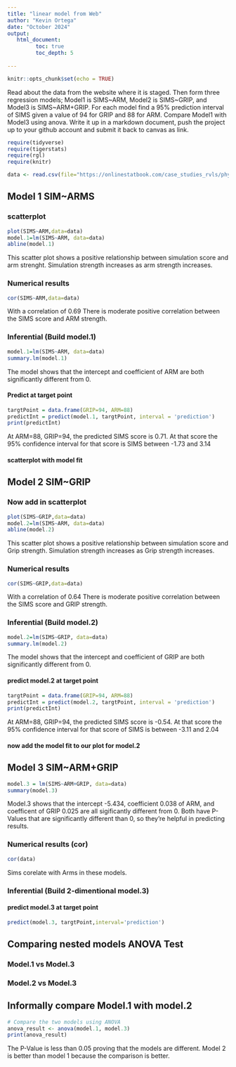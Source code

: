 ```yaml
---
title: "linear model from Web"
author: "Kevin Ortega"
date: "October 2024"
output:
   html_document:
         toc: true
         toc_depth: 5
        
---
```


```r
knitr::opts_chunk$set(echo = TRUE)
```

Read about the data from the website where it is staged.  Then form three regression models; Model1 is SIMS~ARM, Model2 is SIMS~GRIP, and Model3 is SIMS~ARM+GRIP. For each model find a 95% prediction interval of SIMS given a value of 94  for GRIP and 88 for ARM. Compare Model1 with Model3 using anova. Write it up in a markdown document, push the project up to your github account and submit it back to canvas as link. 

 


```r
require(tidyverse)
require(tigerstats)
require(rgl)
require(knitr)

```

```r
data <- read.csv(file="https://onlinestatbook.com/case_studies_rvls/physical_strength/data.txt",sep="",header=TRUE)  

```

## Model 1 SIM~ARMS

### scatterplot

```r
plot(SIMS~ARM,data=data)
model.1=lm(SIMS~ARM, data=data)
abline(model.1)
```

This scatter plot shows a positive relationship between simulation score and arm strenght. Simulation strength increases as arm strength increases.

### Numerical results

```r
cor(SIMS~ARM,data=data)
```
With a correlation of 0.69 There is moderate positive correlation between the SIMS score and ARM strength.


### Inferential  (Build model.1)

```r
model.1=lm(SIMS~ARM, data=data)
summary.lm(model.1)
```

The model shows that the intercept and coefficient of ARM are both significantly different from 0.

#### Predict at target point

```r
targtPoint = data.frame(GRIP=94, ARM=88)
predictInt = predict(model.1, targtPoint, interval = 'prediction')
print(predictInt)
```

At ARM=88, GRIP=94, the predicted SIMS score is 0.71. At that score the 95% confidence interval for that score is SIMS between -1.73 and 3.14

#### scatterplot with model fit
  

## Model 2 SIM~GRIP

### Now add in scatterplot

```r
plot(SIMS~GRIP,data=data)
model.2=lm(SIMS~ARM, data=data)
abline(model.2)
```
This scatter plot shows a positive relationship between simulation score and Grip strength. Simulation strength increases as Grip strength increases.


### Numerical results 

```r
cor(SIMS~GRIP,data=data)
```
With a correlation of 0.64 There is moderate positive correlation between the SIMS score and GRIP strength.

### Inferential  (Build model.2)

```r
model.2=lm(SIMS~GRIP, data=data)
summary.lm(model.2)
```
  
The model shows that the intercept and coefficient of GRIP are both significantly different from 0.

#### predict model.2 at target point

```r
targtPoint = data.frame(GRIP=94, ARM=88)
predictInt = predict(model.2, targtPoint, interval = 'prediction')
print(predictInt)
```
At ARM=88, GRIP=94, the predicted SIMS score is -0.54. At that score the 95% confidence interval for that score of SIMS is between -3.11 and 2.04

#### now add the model fit to our plot for model.2
  


## Model 3 SIM~ARM+GRIP

```r
model.3 = lm(SIMS~ARM+GRIP, data=data)
summary(model.3)
```

Model.3 shows that the intercept -5.434, coefficient 0.038 of ARM, and coefficent of GRIP 0.025 are all sigificantly different from 0. Both have P-Values that are significantly different than 0, so they're helpful in predicting results.

### Numerical results (cor)

```r
cor(data)
```
Sims corelate with Arms in these models.  
  
### Inferential  (Build 2-dimentional model.3)

#### predict model.3 at target point
```r
predict(model.3, targtPoint,interval='prediction')
```
  


## Comparing nested models ANOVA Test

### Model.1 vs Model.3
### Model.2 vs Model.3

## Informally compare Model.1 with model.2

```r
# Compare the two models using ANOVA
anova_result <- anova(model.1, model.3)
print(anova_result)
```
The P-Value is less than 0.05 proving that the models are different. Model 2 is better than model 1 because the comparison is better.
